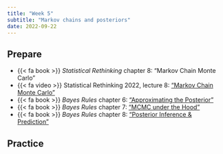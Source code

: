 ```yaml
---
title: "Week 5"
subtitle: "Markov chains and posteriors"
date: 2022-09-22
---
```


## Prepare

- {{< fa book >}} *Statistical Rethinking* chapter 8: "Markov Chain Monte Carlo"
- {{< fa video >}} Statistical Rethinking 2022, lecture 8: ["Markov Chain Monte Carlo"](https://www.youtube.com/watch?v=Qqz5AJjyugM&list=PLDcUM9US4XdMROZ57-OIRtIK0aOynbgZN&index=8&pp=sAQB)
- {{< fa book >}} *Bayes Rules* chapter 6: ["Approximating the Posterior"](https://www.bayesrulesbook.com/chapter-6.html)
- {{< fa book >}} *Bayes Rules* chapter 7: ["MCMC under the Hood"](https://www.bayesrulesbook.com/chapter-7.html)
- {{< fa book >}} *Bayes Rules* chapter 8: ["Posterior Inference & Prediction"](https://www.bayesrulesbook.com/chapter-8.html)


## Practice

